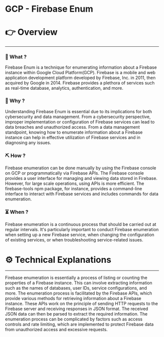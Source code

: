 # GCP - Firebase Enum


# 👉 Overview

---

### 👀 What ?

Firebase Enum is a technique for enumerating information about a Firebase instance within Google Cloud Platform(GCP). Firebase is a mobile and web application development platform developed by Firebase, Inc. in 2011, then acquired by Google in 2014. Firebase provides a plethora of services such as real-time database, analytics, authentication, and more.


### 🧐 Why ?

Understanding Firebase Enum is essential due to its implications for both cybersecurity and data management. From a cybersecurity perspective, improper implementation or configuration of Firebase services can lead to data breaches and unauthorized access. From a data management standpoint, knowing how to enumerate information about a Firebase instance can help in effective utilization of Firebase services and in diagnosing any issues.


### ⛏️ How ?

Firebase enumeration can be done manually by using the Firebase console on GCP or programmatically via Firebase APIs. The Firebase console provides a user interface for managing and viewing data stored in Firebase. However, for large scale operations, using APIs is more efficient. The firebase-tools npm package, for instance, provides a command-line interface to interact with Firebase services and includes commands for data enumeration.


### ⏳ When ?

Firebase enumeration is a continuous process that should be carried out at regular intervals. It's particularly important to conduct Firebase enumeration when setting up a new Firebase service, when changing the configuration of existing services, or when troubleshooting service-related issues.


# ⚙️ Technical Explanations

---

Firebase enumeration is essentially a process of listing or counting the properties of a Firebase instance. This can involve extracting information such as the names of databases, user IDs, service configurations, and more. The enumeration process is facilitated by the Firebase APIs, which provide various methods for retrieving information about a Firebase instance. These APIs work on the principle of sending HTTP requests to the Firebase server and receiving responses in JSON format. The received JSON data can then be parsed to extract the required information. The enumeration process can be complicated by factors such as access controls and rate limiting, which are implemented to protect Firebase data from unauthorized access and excessive requests.
